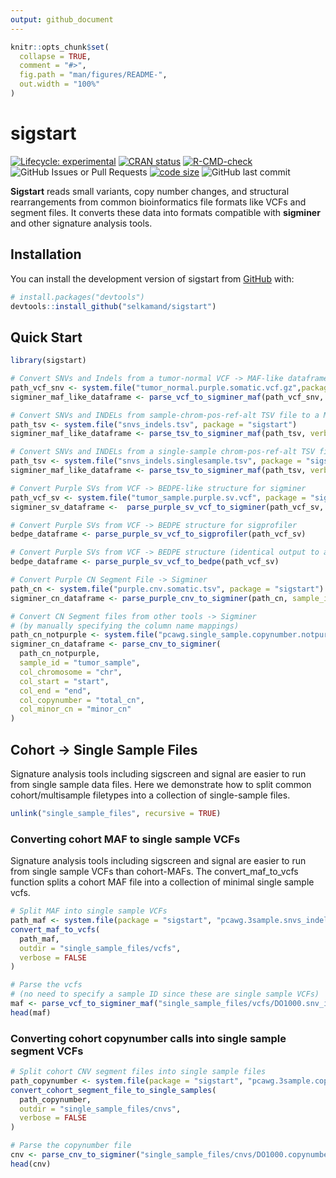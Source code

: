 ```yaml
---
output: github_document
---
```


<!-- README.md is generated from README.Rmd. Please edit that file -->

```r
knitr::opts_chunk$set(
  collapse = TRUE,
  comment = "#>",
  fig.path = "man/figures/README-",
  out.width = "100%"
)
```

# sigstart

<!-- badges: start -->
[![Lifecycle: experimental](https://img.shields.io/badge/lifecycle-experimental-orange.svg)](https://lifecycle.r-lib.org/articles/stages.html#experimental)
[![CRAN status](https://www.r-pkg.org/badges/version/sigstart)](https://CRAN.R-project.org/package=sigstart)
[![R-CMD-check](https://github.com/selkamand/sigstart/actions/workflows/R-CMD-check.yaml/badge.svg)](https://github.com/selkamand/sigstart/actions/workflows/R-CMD-check.yaml)
![GitHub Issues or Pull Requests](https://img.shields.io/github/issues-closed/selkamand/sigstart)
[![code size](https://img.shields.io/github/languages/code-size/selkamand/sigstart.svg)](https://github.com/selkamand/sigstart)
![GitHub last commit](https://img.shields.io/github/last-commit/selkamand/sigstart)
<!-- badges: end -->

**Sigstart** reads small variants, copy number changes, and structural rearrangements from common bioinformatics file formats like VCFs and segment files. It converts these data into formats compatible with **sigminer** and other signature analysis tools.

## Installation

You can install the development version of sigstart from [GitHub](https://github.com/) with:

``` r
# install.packages("devtools")
devtools::install_github("selkamand/sigstart")
```

## Quick Start

```r
library(sigstart)

# Convert SNVs and Indels from a tumor-normal VCF -> MAF-like dataframe for sigminer
path_vcf_snv <- system.file("tumor_normal.purple.somatic.vcf.gz",package = "sigstart")
sigminer_maf_like_dataframe <- parse_vcf_to_sigminer_maf(path_vcf_snv, sample_id = "tumor_sample")

# Convert SNVs and INDELs from sample-chrom-pos-ref-alt TSV file to a MAF-like dataframe (Pos should be 1-based)
path_tsv <- system.file("snvs_indels.tsv", package = "sigstart")
sigminer_maf_like_dataframe <- parse_tsv_to_sigminer_maf(path_tsv, verbose = FALSE)

# Convert SNVs and INDELs from a single-sample chrom-pos-ref-alt TSV file to a MAF-like dataframe (Pos should be 1-based)
path_tsv <- system.file("snvs_indels.singlesample.tsv", package = "sigstart")
sigminer_maf_like_dataframe <- parse_tsv_to_sigminer_maf(path_tsv, verbose = FALSE, sample_id = "tumor_sample")

# Convert Purple SVs from VCF -> BEDPE-like structure for sigminer
path_vcf_sv <- system.file("tumor_sample.purple.sv.vcf", package = "sigstart")
sigminer_sv_dataframe <-  parse_purple_sv_vcf_to_sigminer(path_vcf_sv, sample_id = "tumor_sample")

# Convert Purple SVs from VCF -> BEDPE structure for sigprofiler
bedpe_dataframe <- parse_purple_sv_vcf_to_sigprofiler(path_vcf_sv)

# Convert Purple SVs from VCF -> BEDPE structure (identical output to above)
bedpe_dataframe <- parse_purple_sv_vcf_to_bedpe(path_vcf_sv)

# Convert Purple CN Segment File -> Sigminer 
path_cn <- system.file("purple.cnv.somatic.tsv", package = "sigstart")
sigminer_cn_dataframe <- parse_purple_cnv_to_sigminer(path_cn, sample_id = "tumor_sample")

# Convert CN Segment files from other tools -> Sigminer
# (by manually specifying the column name mappings)
path_cn_notpurple <- system.file("pcawg.single_sample.copynumber.notpurple.segment", package = "sigstart")
sigminer_cn_dataframe <- parse_cnv_to_sigminer(
  path_cn_notpurple,
  sample_id = "tumor_sample",
  col_chromosome = "chr",
  col_start = "start",
  col_end = "end",
  col_copynumber = "total_cn",
  col_minor_cn = "minor_cn"
)

```

## Cohort -> Single Sample Files

Signature analysis tools including sigscreen and signal are easier to run from single sample data files. Here we demonstrate how to split common cohort/multisample filetypes into a collection of single-sample files.

```r
unlink("single_sample_files", recursive = TRUE)
```


### Converting cohort MAF to single sample VCFs

Signature analysis tools including sigscreen and signal are easier to run from single sample VCFs than cohort-MAFs. The convert_maf_to_vcfs function splits a cohort MAF file into a collection of minimal single sample vcfs.

```r
# Split MAF into single sample VCFs
path_maf <- system.file(package = "sigstart", "pcawg.3sample.snvs_indel.maf")
convert_maf_to_vcfs(
  path_maf, 
  outdir = "single_sample_files/vcfs", 
  verbose = FALSE
)

# Parse the vcfs 
# (no need to specify a sample ID since these are single sample VCFs)
maf <- parse_vcf_to_sigminer_maf("single_sample_files/vcfs/DO1000.snv_indel.vcf.bgz", verbose = FALSE)
head(maf)
```

### Converting cohort copynumber calls into single sample segment VCFs

```r
# Split cohort CNV segment files into single sample files 
path_copynumber <- system.file(package = "sigstart", "pcawg.3sample.copynumber.segment")
convert_cohort_segment_file_to_single_samples(
  path_copynumber, 
  outdir = "single_sample_files/cnvs", 
  verbose = FALSE
)

# Parse the copynumber file
cnv <- parse_cnv_to_sigminer("single_sample_files/cnvs/DO1000.copynumber.tsv.bgz", sample_id = "D01000")
head(cnv)
```


